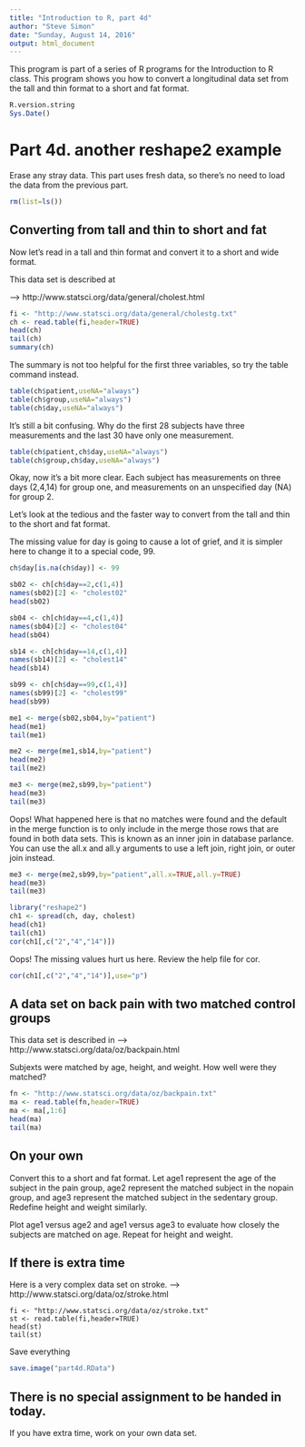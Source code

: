 ```yaml
---
title: "Introduction to R, part 4d"
author: "Steve Simon"
date: "Sunday, August 14, 2016"
output: html_document
---
```


This program is part of a series of R programs for the Introduction to R class. This program shows you how to convert a longitudinal data set from the tall and thin format to a short and fat format.

```r
R.version.string
Sys.Date()
```

# Part 4d. another reshape2 example

Erase any stray data. This part uses fresh data, so there's no need to load the data from the previous part.

```r
rm(list=ls())
```

## Converting from tall and thin to short and fat

Now let's read in a tall and thin format and convert it to a
short and wide format.

This data set is described at 

--> http://www.statsci.org/data/general/cholest.html

```r
fi <- "http://www.statsci.org/data/general/cholestg.txt"
ch <- read.table(fi,header=TRUE)
head(ch)
tail(ch)
summary(ch)
```

The summary is not too helpful for the first three variables, so 
try the table command instead.

```r
table(ch$patient,useNA="always")
table(ch$group,useNA="always")
table(ch$day,useNA="always")
```

It's still a bit confusing. Why do the first 28 subjects have three
measurements and the last 30 have only one measurement.

```r
table(ch$patient,ch$day,useNA="always")
table(ch$group,ch$day,useNA="always")
```

Okay, now it's a bit more clear. Each subject has measurements on
three days (2,4,14) for group one, and measurements on an unspecified
day (NA) for group 2.

Let's look at the tedious and the faster way to convert from the tall
and thin to the short and fat format.

The missing value for day is going to cause a lot of grief, and it is
simpler here to change it to a special code, 99.

```r
ch$day[is.na(ch$day)] <- 99

sb02 <- ch[ch$day==2,c(1,4)]
names(sb02)[2] <- "cholest02"
head(sb02)

sb04 <- ch[ch$day==4,c(1,4)]
names(sb04)[2] <- "cholest04"
head(sb04)

sb14 <- ch[ch$day==14,c(1,4)]
names(sb14)[2] <- "cholest14"
head(sb14)

sb99 <- ch[ch$day==99,c(1,4)]
names(sb99)[2] <- "cholest99"
head(sb99)

me1 <- merge(sb02,sb04,by="patient")
head(me1)
tail(me1)

me2 <- merge(me1,sb14,by="patient")
head(me2)
tail(me2)

me3 <- merge(me2,sb99,by="patient")
head(me3)
tail(me3)
```

Oops! What happened here is that no matches were found and the default
in the merge function is to only include in the merge those rows that
are found in both data sets. This is known as an inner join in database
parlance. You can use the all.x and all.y arguments to use a left join,
right join, or outer join instead.

```r
me3 <- merge(me2,sb99,by="patient",all.x=TRUE,all.y=TRUE)
head(me3)
tail(me3)
```

```r
library("reshape2")
ch1 <- spread(ch, day, cholest)
head(ch1)
tail(ch1)
cor(ch1[,c("2","4","14")])
```

Oops! The missing values hurt us here. Review the help file for cor.

```r
cor(ch1[,c("2","4","14")],use="p")
```

## A data set on back pain with two matched control groups

This data set is described in
--> http://www.statsci.org/data/oz/backpain.html

Subjexts were matched by age, height, and weight. How well were they 
matched?

```r
fn <- "http://www.statsci.org/data/oz/backpain.txt"
ma <- read.table(fn,header=TRUE)
ma <- ma[,1:6]
head(ma)
tail(ma)
```

## On your own

Convert this to a short and fat format. Let age1 represent the age of
the subject in the pain group, age2 represent the matched subject
in the nopain group, and age3 represent the matched subject in the
sedentary group. Redefine height and weight similarly.

Plot age1 versus age2 and age1 versus age3 to evaluate how closely
the subjects are matched on age. Repeat for height and weight.

## If there is extra time

Here is a very complex data set on stroke.
--> http://www.statsci.org/data/oz/stroke.html

```read-stroke
fi <- "http://www.statsci.org/data/oz/stroke.txt"
st <- read.table(fi,header=TRUE)
head(st)
tail(st)
```

Save everything

```r
save.image("part4d.RData")
```

## There is no special assignment to be handed in today.

If you have extra time, work on your own data set.
